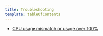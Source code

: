 ```yaml
---
title: Troubleshooting
template: tableOfContents
---
```


* [CPU usage mismatch or usage over 100%](/docs/apm/new-relic-apm/troubleshooting/cpu-usage-mismatch-or-usage-over-100)

